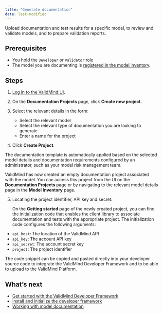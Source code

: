 ```yaml
---
title: "Generate documentation"
date: last-modified
---
```


Upload documentation and test results for a specific model, to review and validate models, and to prepare validation reports. 

## Prerequisites

- You hold the `Developer` or `Validator` role
- The model you are documenting is [registered in the model inventory](register-models-in-model-inventory.qmd).

## Steps

1. [Log in to the ValidMind UI]({{< var vm_ui >}}).
   
2. On the **Documentation Projects** page, click **Create new project**.
   
3. Select the relevant details in the form:

   - Select the relevant model 
   - Select the relevant type of documentation you are looking to generate 
   - Enter a name for the project 

4. Click **Create Project**.

::: {.column-margin}
::: {.callout-tip}
The documentation template is automatically applied based on the selected model details and documentation requirements configured by an administrator, such as your model risk management team.
:::
:::

ValidMind has now created an empty documentation project associated with the model. You can access this project from the UI on the **Documentation Projects** page or by navigating to the relevant model details page in the **Model Inventory** page.

5. Locating the project identifier, API key and secret:
   
   On the **Getting started** page of the newly created project, you can find the initialization code that enables the client library to associate documentation and tests with the appropriate project. The initialization code configures the following arguments: 

- `api_host`: The location of the ValidMind API
- `api_key`: The account API key
- `api_secret`: The account secret key
- `project`: The project identifier

The code snippet can be copied and pasted directly into your developer source code to integrate the ValidMind Developer Framework and to be able to upload to the ValidMind Platform.

<!---
## Troubleshooting

[Include any common issues or errors that may arise during the task and how to resolve them.]
---> 

## What's next

- [Get started with the ValidMind Developer Framework](get-started-developer-framework.qmd)
- [Install and initialize the developer framework](install-and-initialize-developer-framework.qmd)
- [Working with model documentation](working-with-model-documentation.qmd)
